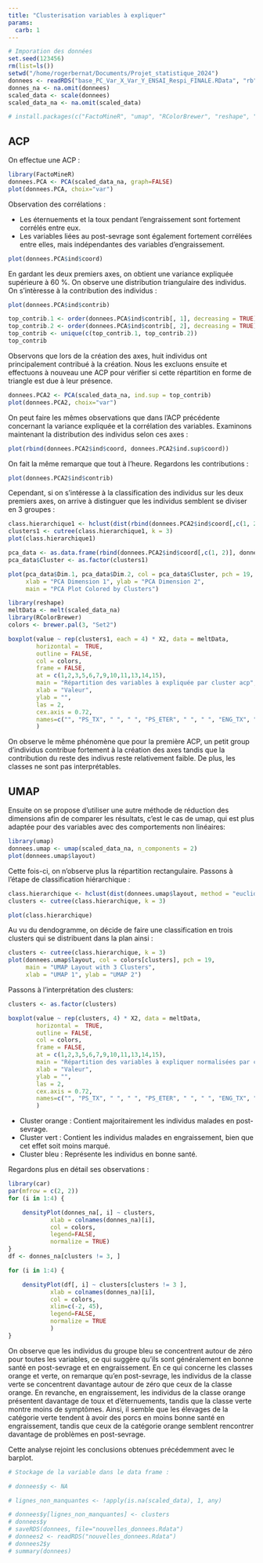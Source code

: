 ```yaml
---
title: "Clusterisation variables à expliquer"
params:
  carb: 1
---
```

```r
# Imporation des données
set.seed(123456)
rm(list=ls())
setwd("/home/rogerbernat/Documents/Projet_statistique_2024")
donnees <- readRDS("base_PC_Var_X_Var_Y_ENSAI_Respi_FINALE.RData", "rb")[,c(2,3,4,5)]
donnes_na <- na.omit(donnees)
scaled_data <- scale(donnees)
scaled_data_na <- na.omit(scaled_data)

# install.packages(c("FactoMineR", "umap", "RColorBrewer", "reshape", "car"))
```
## ACP
On effectue une ACP :

```r
library(FactoMineR)
donnees.PCA <- PCA(scaled_data_na, graph=FALSE)
plot(donnees.PCA, choix="var")
```

Observation des corrélations :

* Les éternuements et la toux pendant l'engraissement sont fortement corrélés entre eux.
* Les variables liées au post-sevrage sont également fortement corrélées entre elles, mais indépendantes des variables d'engraissement.


```r
plot(donnees.PCA$ind$coord)
```

En gardant les deux premiers axes, on obtient une variance expliquée supérieure à 60 %. On observe une distribution triangulaire des individus. On s'intèresse à la contribution des individus : 
```r
plot(donnees.PCA$ind$contrib)

top_contrib.1 <- order(donnees.PCA$ind$contrib[, 1], decreasing = TRUE)[1:7]
top_contrib.2 <- order(donnees.PCA$ind$contrib[, 2], decreasing = TRUE)[1:3]
top_contrib <- unique(c(top_contrib.1, top_contrib.2))
top_contrib

```

Observons que lors de la création des axes, huit individus ont principalement contribué à la création. Nous les excluons ensuite et effectuons à nouveau une ACP pour vérifier si cette répartition en forme de triangle est due à leur présence.
```r
donnees.PCA2 <- PCA(scaled_data_na, ind.sup = top_contrib)
plot(donnees.PCA2, choix="var")

```

On peut faire les mêmes observations que dans l'ACP précédente concernant la variance expliquée et la corrélation des variables. Examinons maintenant la distribution des individus selon ces axes :
```r
plot(rbind(donnees.PCA2$ind$coord, donnees.PCA2$ind.sup$coord))
```

On fait la même remarque que tout à l'heure. Regardons les contributions :
```r
plot(donnees.PCA2$ind$contrib)
```

Cependant, si on s'intéresse à la classification des individus sur les deux premiers axes, on arrive à distinguer que les individus semblent se diviser en 3 groupes :
```r
class.hierarchique1 <- hclust(dist(rbind(donnees.PCA2$ind$coord[,c(1, 2)], donnees.PCA2$ind.sup$coord[,c(1, 2)]), method = "euclidean"), method="ward.D2")
clusters1 <- cutree(class.hierarchique1, k = 3)
plot(class.hierarchique1)
```
```r
pca_data <- as.data.frame(rbind(donnees.PCA2$ind$coord[,c(1, 2)], donnees.PCA2$ind.sup$coord[,c(1, 2)]))
pca_data$Cluster <- as.factor(clusters1)

plot(pca_data$Dim.1, pca_data$Dim.2, col = pca_data$Cluster, pch = 19, 
     xlab = "PCA Dimension 1", ylab = "PCA Dimension 2", 
     main = "PCA Plot Colored by Clusters")
```

```r
library(reshape)
meltData <- melt(scaled_data_na)
library(RColorBrewer)
colors <- brewer.pal(3, "Set2")

boxplot(value ~ rep(clusters1, each = 4) * X2, data = meltData,
        horizontal =  TRUE,           
        outline = FALSE,  
        col = colors,  
        frame = FALSE,
        at = c(1,2,3,5,6,7,9,10,11,13,14,15),
        main = "Répartition des variables à expliquée par cluster acp",
        xlab = "Valeur",
        ylab = "",
        las = 2,
        cex.axis = 0.72,
        names=c("", "PS_TX", " ", " ", "PS_ETER", " ", " ", "ENG_TX", " ", " ", "ENG_ETER", " " )
        )

```

On observe le même phénomène que pour la première ACP, un petit group d'individus contribue fortement à la création des axes tandis que la contribution du reste des indivus reste relativement faible. De plus, les classes ne sont pas interprétables.

## UMAP 

Ensuite on se propose d'utiliser une autre méthode de réduction des dimensions afin de comparer les résultats, c'est le cas de umap, qui est plus adaptée pour des variables avec des comportements non linéaires:

```r
library(umap)
donnees.umap <- umap(scaled_data_na, n_components = 2)
plot(donnees.umap$layout)
```

Cette fois-ci, on n'observe plus la répartition rectangulaire. Passons à l'étape de classification hiérarchique :
```r
class.hierarchique <- hclust(dist(donnees.umap$layout, method = "euclidean"), method="ward.D2")
clusters <- cutree(class.hierarchique, k = 3)

plot(class.hierarchique)

```

Au vu du dendogramme, on décide de faire une classification en trois clusters qui se distribuent dans la plan ainsi :
```r
clusters <- cutree(class.hierarchique, k = 3)
plot(donnees.umap$layout, col = colors[clusters], pch = 19,
     main = "UMAP Layout with 3 Clusters",
     xlab = "UMAP 1", ylab = "UMAP 2")
```

Passons à l'interprétation des clusters:

```r
clusters <- as.factor(clusters)

boxplot(value ~ rep(clusters, 4) * X2, data = meltData,
        horizontal =  TRUE,           
        outline = FALSE,  
        col = colors,  
        frame = FALSE,
        at = c(1,2,3,5,6,7,9,10,11,13,14,15),
        main = "Répartition des variables à expliquer normalisées par cluster umap",
        xlab = "Valeur",
        ylab = "",
        las = 2,
        cex.axis = 0.72,
        names=c("", "PS_TX", " ", " ", "PS_ETER", " ", " ", "ENG_TX", " ", " ", "ENG_ETER", " " )
        )
```

* Cluster orange : Contient majoritairement les individus malades en post-sevrage.
* Cluster vert : Contient les individus malades en engraissement, bien que cet effet soit moins marqué.
* Cluster bleu : Représente les individus en bonne santé.

Regardons plus en détail ses observations : 
```r
library(car)
par(mfrow = c(2, 2))
for (i in 1:4) {

    densityPlot(donnes_na[, i] ~ clusters,
            xlab = colnames(donnes_na)[i],
            col = colors,
            legend=FALSE,
            normalize = TRUE)
}
df <- donnes_na[clusters != 3, ]

for (i in 1:4) {

    densityPlot(df[, i] ~ clusters[clusters != 3 ],
            xlab = colnames(donnes_na)[i],
            col = colors,
            xlim=c(-2, 45),
            legend=FALSE,
            normalize = TRUE
            )
}
```

On observe que les individus du groupe bleu se concentrent autour de zéro pour toutes les variables, ce qui suggère qu'ils sont généralement en bonne santé en post-sevrage et en engraissement. En ce qui concerne les classes orange et verte, on remarque qu'en post-sevrage, les individus de la classe verte se concentrent davantage autour de zéro que ceux de la classe orange. En revanche, en engraissement, les individus de la classe orange présentent davantage de toux et d'éternuements, tandis que la classe verte montre moins de symptômes. Ainsi, il semble que les élevages de la catégorie verte tendent à avoir des porcs en moins bonne santé en engraissement, tandis que ceux de la catégorie orange semblent rencontrer davantage de problèmes en post-sevrage.

Cette analyse rejoint les conclusions obtenues précédemment avec le barplot.



```r
# Stockage de la variable dans le data frame : 

# donnees$y <- NA

# lignes_non_manquantes <- !apply(is.na(scaled_data), 1, any)

# donnees$y[lignes_non_manquantes] <- clusters
# donnees$y
# saveRDS(donnees, file="nouvelles_donnees.Rdata")
# donnees2 <- readRDS("nouvelles_donnees.Rdata")
# donnees2$y
# summary(donnees)
```



